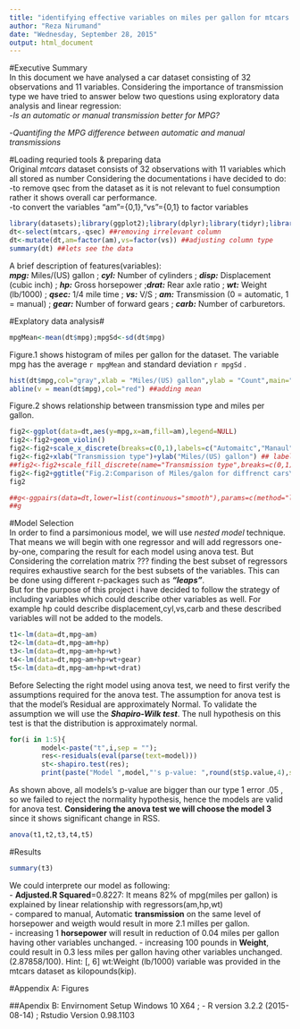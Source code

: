 ```yaml
---
title: "identifying effective variables on miles per gallon for mtcars dataset"
author: "Reza Nirumand"
date: "Wednesday, September 28, 2015"
output: html_document
---
```


#Executive Summary  
In this document we have analysed a car dataset consisting of 32 observations and 11 variables. Considering the importance of transmission type we have tried to answer below two questions using exploratory data analysis and linear regression:  
-*Is an automatic or manual transmission better for MPG?*

-*Quantifing the MPG difference between automatic and manual transmissions*

#Loading requried tools & preparing data  
Original *mtcars* dataset consists of 32 observations with 11 variables which all stored as number Considering the documentations i have decided to do:  
-to remove qsec from the dataset as it is not relevant to fuel consumption rather it shows overall car performance.  
-to convert the variables "am"={0,1},"vs"={0,1} to factor variables  

```r
library(datasets);library(ggplot2);library(dplyr);library(tidyr);library(GGally)
dt<-select(mtcars,-qsec) ##removing irrelevant column
dt<-mutate(dt,am=factor(am),vs=factor(vs)) ##adjusting column type
summary(dt) ##lets see the data
```

A brief description of features(variables):  
***mpg:*** Miles/(US) gallon ;  ***cyl:*** Number of cylinders ; ***disp:*** Displacement (cubic inch) ; ***hp:*** Gross horsepower ;***drat:*** Rear axle ratio ; ***wt:*** Weight (lb/1000) ; ***qsec:*** 1/4 mile time ; ***vs:*** V/S ; ***am:*** Transmission (0 = automatic, 1 = manual) ; ***gear:*** Number of forward gears ; ***carb:*** Number of carburetors.  

#Explatory data analysis#  

```r
mpgMean<-mean(dt$mpg);mpgSd<-sd(dt$mpg)
```  

Figure.1 shows histogram of miles per gallon for the dataset. The variable mpg has the average `r mpgMean` and standard deviation `r mpgSd` .   
```r
hist(dt$mpg,col="gray",xlab = "Miles/(US) gallon",ylab = "Count",main="Fig.1: Histogram of miles per gallon")##figure1
abline(v = mean(dt$mpg),col="red") ##adding mean
````

Figure.2 shows relationship between transmission type and miles per gallon.  
```r
fig2<-ggplot(data=dt,aes(y=mpg,x=am,fill=am),legend=NULL)
fig2<-fig2+geom_violin()
fig2<-fig2+scale_x_discrete(breaks=c(0,1),labels=c("Automaitc","Manaul"))
fig2<-fig2+xlab("Transmission type")+ylab("Miles/(US) gallon") ## labeling y axis ##labeling x,y axis
##fig2<-fig2+scale_fill_discrete(name="Transmission type",breaks=c(0,1),labels=c("Automaitc","Manaul")) ## setting correct names for legends.
fig2<-fig2+ggtitle("Fig.2:Comparison of Miles/galon for diffrenct cars\nbased on transmission type")+guides(fill=FALSE)
fig2
```

```r
##g<-ggpairs(data=dt,lower=list(continuous="smooth"),params=c(method="loess")) ##i should do plot the mpg in diffrent colors and diffrent regression line 
##g
````

#Model Selection  
In order to find a parsimonious model, we will use *nested model*  technique. That means we will begin with one regressor and will add regressors one-by-one, comparing the result for each model using anova test.
But Considering the correlation matrix ??? finding the best subset of regressors requires exhaustive search for the best subsets of the variables.
This can be done using different r-packages such as ***"leaps"***.  
But for the purpose of this project i have decided to follow the strategy of including variables which could describe other variables as well. 
For example hp could describe displacement,cyl,vs,carb and these described variables will not be added to the models.

```r
t1<-lm(data=dt,mpg~am)
t2<-lm(data=dt,mpg~am+hp)
t3<-lm(data=dt,mpg~am+hp+wt)
t4<-lm(data=dt,mpg~am+hp+wt+gear)
t5<-lm(data=dt,mpg~am+hp+wt+drat)
```

Before Selecting the right model using anova test, we need to first verify the assumptions required for the anova test. 
The assumption for anova test is that the model's Residual are approximately Normal. To validate the assumption we will use the ***Shapiro-Wilk test***. The null hypothesis on this test is that the distribution is approximately normal.

```r
for(i in 1:5){
        model<-paste("t",i,sep = "");
        res<-residuals(eval(parse(text=model)))
        st<-shapiro.test(res);
        print(paste("Model ",model,"'s p-value: ",round(st$p.value,4),sep=""))}
```

As shown above, all models's p-value are bigger than our type 1 error .05 , so we failed to reject the normality hypothesis, hence the models are valid for anova test. **Considering the anova test we will choose the model 3 **since it shows significant change in RSS. 

```r
anova(t1,t2,t3,t4,t5)
```





#Results
```r
summary(t3)
```
We could interprete our model as following:  
- **Adjusted.R Squared**=0.8227: It means 82% of mpg(miles per gallon) is explained by linear relationship with regressors(am,hp,wt)  
- compared to manual, Automatic **transmission** on the same level of horsepower and weigth would result in more 2.1 milles per gallon.  
- increasing 1 **horsepower** will result in reduction of 0.04 miles per gallon having other variables unchanged.
- increasing 100 pounds in **Weight**, could result in 0.3 less miles per gallon having other variables unchanged.(2.87858/100). Hint: [, 6] wt:Weight (lb/1000) variable was provided in the mtcars dataset as kilopounds(kip).  



#Appendix A: Figures



##Apendix B: Envirnoment Setup
Windows 10 X64 ; - R version 3.2.2 (2015-08-14) ; Rstudio Version 0.98.1103
